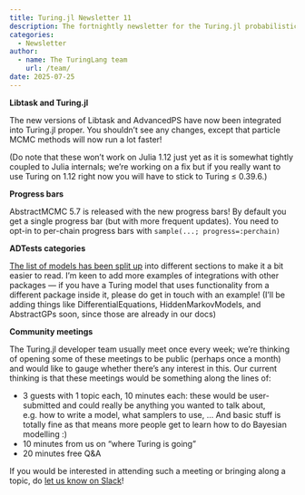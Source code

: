 ```yaml
---
title: Turing.jl Newsletter 11
description: The fortnightly newsletter for the Turing.jl probabilistic programming language
categories:
  - Newsletter
author:
  - name: The TuringLang team
    url: /team/
date: 2025-07-25
---
```


**Libtask and Turing.jl**

The new versions of Libtask and AdvancedPS have now been integrated into Turing.jl proper. You shouldn't see any changes, except that particle MCMC methods will now run a lot faster!

(Do note that these won't work on Julia 1.12 just yet as it is somewhat tightly coupled to Julia internals; we're working on a fix but if you really want to use Turing on 1.12 right now you will have to stick to Turing ≤ 0.39.6.)

**Progress bars**

AbstractMCMC 5.7 is released with the new progress bars!
By default you get a single progress bar (but with more frequent updates).
You need to opt-in to per-chain progress bars with `sample(...; progress=:perchain)`

**ADTests categories**

[The list of models has been split up](https://turinglang.org/ADTests/) into different sections to make it a bit easier to read.
I'm keen to add more examples of integrations with other packages — if you have a Turing model that uses functionality from a different package inside it, please do get in touch with an example!
(I'll be adding things like DifferentialEquations, HiddenMarkovModels, and AbstractGPs soon, since those are already in our docs)

**Community meetings**

The Turing.jl developer team usually meet once every week; we're thinking of opening some of these meetings to be public (perhaps once a month) and would like to gauge whether there's any interest in this.
Our current thinking is that these meetings would be something along the lines of:

- 3 guests with 1 topic each, 10 minutes each: these would be user-submitted and could really be anything you wanted to talk about, e.g. how to write a model, what samplers to use, ... And basic stuff is totally fine as that means more people get to learn how to do Bayesian modelling :)
- 10 minutes from us on "where Turing is going"
- 20 minutes free Q&A

If you would be interested in attending such a meeting or bringing along a topic, do [let us know on Slack](https://julialang.slack.com/archives/CCYDC34A0/p1753712389947349)!

